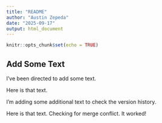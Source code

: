 ```yaml
---
title: "README"
author: "Austin Zepeda"
date: "2025-09-17"
output: html_document
---
```


```r
knitr::opts_chunk$set(echo = TRUE)
```

## Add Some Text

I've been directed to add some text.

Here is that text.

I'm adding some additional text to check the version history.

Here is that text. Checking for merge conflict. It worked!
